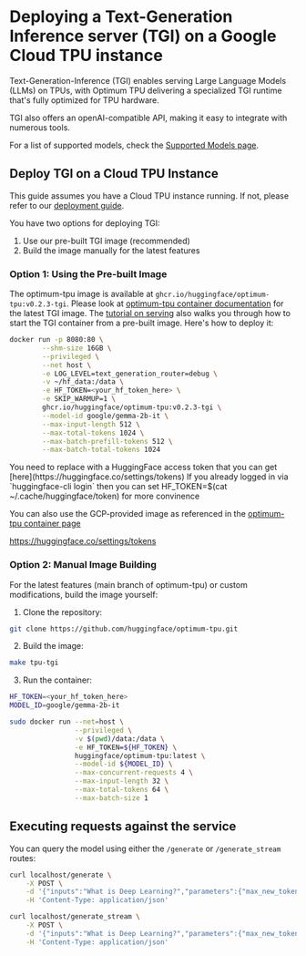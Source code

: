 # Deploying a Text-Generation Inference server (TGI) on a Google Cloud TPU instance

Text-Generation-Inference (TGI) enables serving Large Language Models (LLMs) on TPUs, with Optimum TPU delivering a specialized TGI runtime that's fully optimized for TPU hardware.

TGI also offers an openAI-compatible API, making it easy to integrate with numerous tools.

For a list of supported models, check the [Supported Models page](../supported-architectures).

## Deploy TGI on a Cloud TPU Instance

This guide assumes you have a Cloud TPU instance running. If not, please refer to our [deployment guide](./deploy).

You have two options for deploying TGI:
1. Use our pre-built TGI image (recommended)
2. Build the image manually for the latest features

### Option 1: Using the Pre-built Image

The optimum-tpu image is available at `ghcr.io/huggingface/optimum-tpu:v0.2.3-tgi`. Please look at [optimum-tpu container documentation](../optimum_container) for the latest TGI image. The [tutorial on serving](../tutorials/inference_on_tpu) also walks you through how to start the TGI container from a pre-built image. Here's how to deploy it:

```bash
docker run -p 8080:80 \
        --shm-size 16GB \
        --privileged \
        --net host \
        -e LOG_LEVEL=text_generation_router=debug \
        -v ~/hf_data:/data \
        -e HF_TOKEN=<your_hf_token_here> \
        -e SKIP_WARMUP=1 \
        ghcr.io/huggingface/optimum-tpu:v0.2.3-tgi \
        --model-id google/gemma-2b-it \
        --max-input-length 512 \
        --max-total-tokens 1024 \
        --max-batch-prefill-tokens 512 \
        --max-batch-total-tokens 1024
```

<Tip warning={true}>
You need to replace <your_hf_token_here> with a HuggingFace access token that you can get [here](https://huggingface.co/settings/tokens)
</Tip>

<Tip warning>
If you already logged in via `huggingface-cli login` then you can set HF_TOKEN=$(cat ~/.cache/huggingface/token) for more convinence
</Tip>

You can also use the GCP-provided image as referenced in the [optimum-tpu container page](../optimum_container)

<Tip>

https://huggingface.co/settings/tokens

### Option 2: Manual Image Building

For the latest features (main branch of optimum-tpu) or custom modifications, build the image yourself:

1. Clone the repository:
```bash
git clone https://github.com/huggingface/optimum-tpu.git
```

2. Build the image:
```bash
make tpu-tgi
```

3. Run the container:
```bash
HF_TOKEN=<your_hf_token_here>
MODEL_ID=google/gemma-2b-it

sudo docker run --net=host \
                --privileged \
                -v $(pwd)/data:/data \
                -e HF_TOKEN=${HF_TOKEN} \
                huggingface/optimum-tpu:latest \
                --model-id ${MODEL_ID} \
                --max-concurrent-requests 4 \
                --max-input-length 32 \
                --max-total-tokens 64 \
                --max-batch-size 1
```

## Executing requests against the service

You can query the model using either the `/generate` or `/generate_stream` routes:


```bash
curl localhost/generate \
    -X POST \
    -d '{"inputs":"What is Deep Learning?","parameters":{"max_new_tokens":20}}' \
    -H 'Content-Type: application/json'
```

```bash
curl localhost/generate_stream \
    -X POST \
    -d '{"inputs":"What is Deep Learning?","parameters":{"max_new_tokens":20}}' \
    -H 'Content-Type: application/json'
```